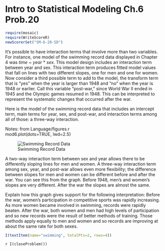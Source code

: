Intro to Statistical Modeling Ch.6 Prob.20
========================================================
```r
require(mosaic)
require(WriteScoreR)
newScorerSet("SM-6-20-SD")
```

It's possible to have interaction terms that involve more than two
variables. For instance, one model of the swimming record data
 displayed in Chapter 4 was *time* ~ *year* \* *sex*.
This model design includes an interaction term between year and sex.
This interaction term produces fitted model values that fall on lines
with two different slopes, one for men and one for women.  Now
consider a third possible term to add to the model, the transform term
that is "yes" when the year is larger than 1948 and "no" when the
year is 1948 or earlier.  Call this variable "post-war," since World
War II ended in 1945 and the Olympic games resumed in 1948.  This can
be interpreted to represent the systematic changes that occurred after
the war.


Here is the model of the swimming record data that includes an intercept term, main terms for year, sex, and post-war, and interaction terms among all of those: a three-way interaction.

<aside>
Notes:
from Language/figures.r     
mod6.plot(dots=TRUE, lwd=2.5)     
</aside>

![Swimming Record Data](mod6-plot-B.png)



A two-way interaction term between sex and year allows there to be differently sloping lines for men and women.  A three-way interaction term among sex, year, and post-war allows even more flexibility; the difference between slopes for men and women can be different before and after the war.  You can see this from the graph. Before 1948, men's and women's slopes are very different.  After the
war the slopes are almost the same.  

Explain how this graph gives support for the following interpretation:
Before the war, women's participation in competitive sports was rapidly
increasing.  As more women became involved in swimming, records were
rapidly beaten.  After the war, both women and men had high levels of
participation and so new records were the result of better methods of
training.  Those methods apply equally to men and women and so records
are improving at about the same rate for both sexes.

```r
I(textItem(name="swimming", totalPts=2, rows=4))
```

`r I(closeProblem())`
